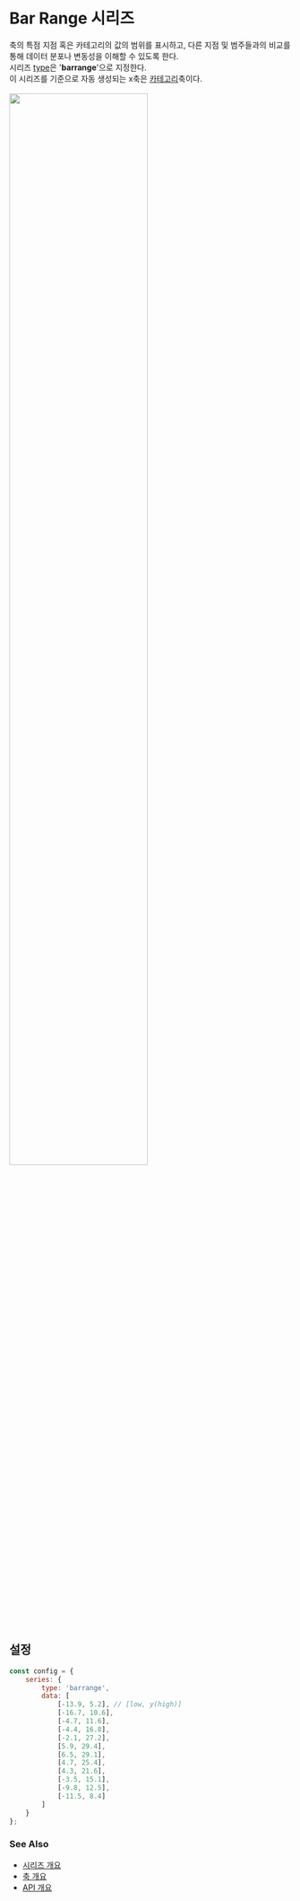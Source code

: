 # Bar Range 시리즈

축의 특점 지점 혹은 카테고리의 값의 범위를 표시하고, 
다른 지점 및 범주들과의 비교를 통해 데이터 분포나 변동성을 이해할 수 있도록 한다.<br/>
시리즈 [type](/config/config/series#type)은 '**barrange**'으로 지정한다.<br/>
이 시리즈를 기준으로 자동 생성되는 x축은 [카테고리](/config/config/xAxis/category)축이다.<br/>
<FiddleLink label="Try Bar Range" href="https:/jsfiddle.net/gh/get/library/pure/realgrid/realchart-demo/tree/master/guide/series/barrange"/>  
<img src="/images/guide/series/barrange-01.png" width="70%" className="border-img"/>

## 설정

```js
const config = {
    series: {
        type: 'barrange',
        data: [
            [-13.9, 5.2], // [low, y(high)]
            [-16.7, 10.6],
            [-4.7, 11.6],
            [-4.4, 16.8],
            [-2.1, 27.2],
            [5.9, 29.4],
            [6.5, 29.1],
            [4.7, 25.4],
            [4.3, 21.6],
            [-3.5, 15.1],
            [-9.8, 12.5],
            [-11.5, 8.4]
        ]
    }
};
```

### See Also

- [시리즈 개요](/guide/series)
- [축 개요](/guide/axes)
- [API 개요](/docs)
